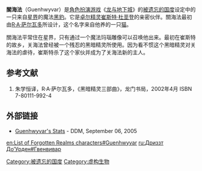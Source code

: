 {{D&D character|
fgcolor=#fff|
bgcolor=#000|
image=|
caption=|
name=Guenhwyvar|
home=[[星界|星界]]|
gender=雌性<ref> {{cite web |url=http://www.comicvine.com/guenhwyvar/43476/ |title=Guenhwyvar |accessdate=2007-05-31 |publisher=Comic Vine |deadurl=yes |archiveurl=https://web.archive.org/web/20070927201238/http://www.comicvine.com/guenhwyvar/43476/ |archivedate=2007-09-27 }}</ref>|
race=[[魔法生物|魔法生物]]|
class=|
alignment=叛逆善良<ref> {{cite web|url=http://www.adventuresgate.com/productdetails1.php?10575&catid=271&startpoint=17&find= |title=Guenhwyvar |accessdate=2007-05-31 |publisher=Adventures Gate }}</ref>|
age=|
universe=[[被遗忘的国度|被遗忘的国度]]|}}
'''關海法'''（Guenhwyvar）是[[角色扮演游戏|角色扮演游戏]]《[[龙与地下城|龙与地下城]]》的[[被遗忘的国度|被遗忘的国度]]设定中的一只来自[[星界|星界]]的魔法[[黑豹|黑豹]]。它是[[卓尔精灵|卓尔精灵]][[崔斯特·杜垩登|崔斯特·杜垩登]]的亲密伙伴。關海法最初由[[R·A·萨尔瓦多|R·A·萨尔瓦多]]所设计，这个名字来自他养的一只[[猫|猫]]。

關海法平常住在星界，只有通过一个魔法玛瑙雕像可以召唤他出来。最初在崔斯特的故乡，关海法曾经被一个残忍的黑暗精灵所使用。因为看不惯这个黑暗精灵对关海法的虐待，崔斯特杀了这个家伙并成为了关海法新的主人。

==参考文献==
<div class="references-small">
<references />
</div>
# 朱学恒译，R·A·萨尔瓦多，《黑暗精灵三部曲》，龙门书局，2002年4月 ISBN 7-80111-992-4

==外部链接==
* [http://www.3rdedition.org/merricb/article.asp?id=836 Guenhwyvar's Stats]{{dead link|date=2018年5月 |bot=InternetArchiveBot |fix-attempted=yes }} - DDM, September 06, 2005

[[Category:被遗忘的国度|Category:被遗忘的国度]]
[[Category:虚构生物|Category:虚构生物]]

[[en:List_of_Forgotten_Realms_characters#Guenhwyvar|en:List of Forgotten Realms characters#Guenhwyvar]]
[[ru:Дриззт_До’Урден#Гвенвивар|ru:Дриззт До’Урден#Гвенвивар]]